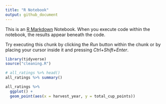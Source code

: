 ```yaml
---
title: "R Notebook"
output: github_document
---
```


This is an [R Markdown](http://rmarkdown.rstudio.com) Notebook. When you execute code within the notebook, the results appear beneath the code. 

Try executing this chunk by clicking the *Run* button within the chunk or by placing your cursor inside it and pressing *Ctrl+Shift+Enter*. 

```r
library(tidyverse)
source("cleaning.R")
```


```r
# all_ratings %>% head()
all_ratings %>% summary()

```


```r
all_ratings %>%
  ggplot() +
  geom_point(aes(x = harvest_year, y = total_cup_points))
```

